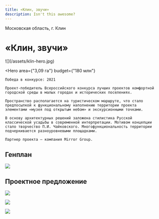 ```yaml
---
title: «Клин, звучи»
description: Isn't this awesome?
---
```


<AffinumLogo />

Московская область, г. Клин

# «Клин, звучи»

<Wide>
    ![](/assets/klin-hero.jpg)
</Wide>

<Hero
    area={"3,09 га"}
    budget={"180 млн"}
>
    Победа в конкурсе: 2021  

    Проект-победитель Всероссийского конкурса лучших проектов комфортной городской среды в малых городах и исторических поселениях.

    Пространство располагается на туристическом маршруте, что стало предпосылкой к функциональному наполнению территории проекта элементами «музея под открытым небом» и экскурсионными точками.

    В основу архитектурных решений заложена стилистика Русской классической усадьбы в современной интерпретации. Мотивом концепции стало творчество П.И. Чайковского. Многофункциональность территории подчеркивается разноуровневыми площадками.

    Партнер проекта — компания Mirror Group.
</Hero>

## Генплан

![](/assets/klin-00.jpg)

## Проектное предложение

![](/assets/klin-01.jpg)

![](/assets/klin-02.jpg)

![](/assets/klin-03.jpg)

